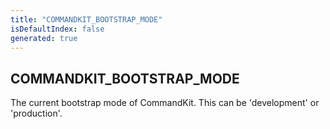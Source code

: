 ```yaml
---
title: "COMMANDKIT_BOOTSTRAP_MODE"
isDefaultIndex: false
generated: true
---
```



<!-- This file was generated from the CommandKit source. Do not modify. Instead, re-run the "docgen" script -->


## COMMANDKIT_BOOTSTRAP_MODE

<GenerationInfo sourceFile="packages/commandkit/src/utils/constants.ts" sourceLine="37" packageName="commandkit" />

The current bootstrap mode of CommandKit.
This can be 'development' or 'production'.

